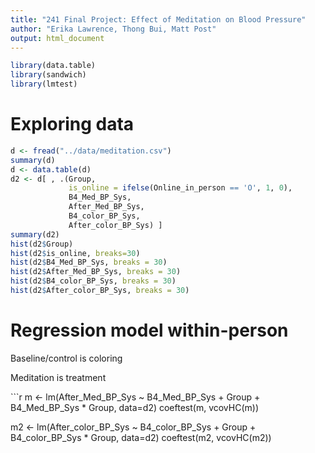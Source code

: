 ```yaml
---
title: "241 Final Project: Effect of Meditation on Blood Pressure"
author: "Erika Lawrence, Thong Bui, Matt Post"
output: html_document 
---
```

```r
library(data.table)
library(sandwich)
library(lmtest)
```

# Exploring data

```r
d <- fread("../data/meditation.csv")
summary(d)
d <- data.table(d)
d2 <- d[ , .(Group, 
             is_online = ifelse(Online_in_person == 'O', 1, 0),
             B4_Med_BP_Sys,
             After_Med_BP_Sys,
             B4_color_BP_Sys,
             After_color_BP_Sys) ]
summary(d2)
hist(d2$Group)
hist(d2$is_online, breaks=30)
hist(d2$B4_Med_BP_Sys, breaks = 30)
hist(d2$After_Med_BP_Sys, breaks = 30)
hist(d2$B4_color_BP_Sys, breaks = 30)
hist(d2$After_color_BP_Sys, breaks = 30)
```

# Regression model within-person
Baseline/control is coloring

Meditation is treatment

```r

m <- lm(After_Med_BP_Sys ~ B4_Med_BP_Sys + Group + B4_Med_BP_Sys * Group, data=d2)
coeftest(m, vcovHC(m))

m2 <- lm(After_color_BP_Sys ~ B4_color_BP_Sys + Group + B4_color_BP_Sys * Group, data=d2)
coeftest(m2, vcovHC(m2))
